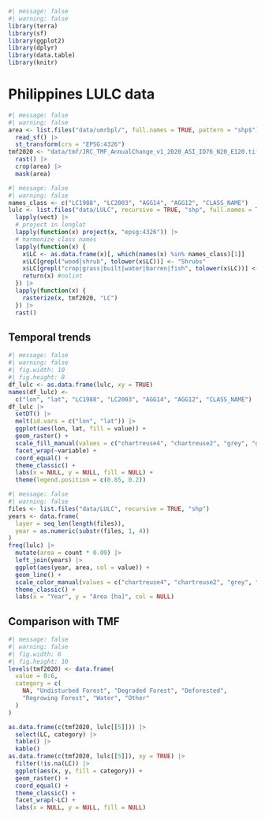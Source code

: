 ```r
#| message: false
#| warning: false
library(terra)
library(sf)
library(ggplot2)
library(dplyr)
library(data.table)
library(knitr)
```

# Philippines LULC data {.unnumbered}

```r
#| message: false
#| warning: false
area <- list.files("data/umrbpl/", full.names = TRUE, pattern = "shp$") |>
  read_sf() |>
  st_transform(crs = "EPSG:4326")
tmf2020 <- "data/tmf/JRC_TMF_AnnualChange_v1_2020_ASI_ID76_N20_E120.tif" |>
  rast() |>
  crop(area) |>
  mask(area)
```

```r
#| message: false
#| warning: false
names_class <- c("LC1988", "LC2003", "AGG14", "AGG12", "CLASS_NAME")
lulc <- list.files("data/LULC", recursive = TRUE, "shp", full.names = TRUE) |>
  lapply(vect) |>
  # project in longlat
  lapply(function(x) project(x, "epsg:4326")) |>
  # harmonize class names
  lapply(function(x) {
    x$LC <- as.data.frame(x)[, which(names(x) %in% names_class)[1]]
    x$LC[grepl("wood|shrub", tolower(x$LC))] <- "Shrubs"
    x$LC[grepl("crop|grass|built|water|barren|fish", tolower(x$LC))] <- "Other"
    return(x) #nolint
  }) |>
  lapply(function(x) {
    rasterize(x, tmf2020, "LC")
  }) |>
  rast()
```

## Temporal trends

```r
#| message: false
#| warning: false
#| fig.width: 10
#| fig.height: 8
df_lulc <- as.data.frame(lulc, xy = TRUE)
names(df_lulc) <-
  c("lon", "lat", "LC1988", "LC2003", "AGG14", "AGG12", "CLASS_NAME")
df_lulc |>
  setDT() |>
  melt(id.vars = c("lon", "lat")) |>
  ggplot(aes(lon, lat, fill = value)) +
  geom_raster() +
  scale_fill_manual(values = c("chartreuse4", "chartreuse2", "grey", "gold")) +
  facet_wrap(~variable) +
  coord_equal() +
  theme_classic() +
  labs(x = NULL, y = NULL, fill = NULL) +
  theme(legend.position = c(0.85, 0.2))
```

```r
#| message: false
#| warning: false
files <- list.files("data/LULC", recursive = TRUE, "shp")
years <- data.frame(
  layer = seq_len(length(files)),
  year = as.numeric(substr(files, 1, 4))
)
freq(lulc) |>
  mutate(area = count * 0.09) |>
  left_join(years) |>
  ggplot(aes(year, area, col = value)) +
  geom_line() +
  scale_color_manual(values = c("chartreuse4", "chartreuse2", "grey", "gold")) +
  theme_classic() +
  labs(x = "Year", y = "Area [ha]", col = NULL)
```

## Comparison with TMF

```r
#| message: false
#| warning: false
#| fig.width: 6
#| fig.height: 10
levels(tmf2020) <- data.frame(
  value = 0:6,
  category = c(
    NA, "Undisturbed Forest", "Degraded Forest", "Deforested",
    "Regrowing Forest", "Water", "Other"
  )
)

as.data.frame(c(tmf2020, lulc[[5]])) |>
  select(LC, category) |>
  table() |>
  kable()
as.data.frame(c(tmf2020, lulc[[5]]), xy = TRUE) |>
  filter(!is.na(LC)) |>
  ggplot(aes(x, y, fill = category)) +
  geom_raster() +
  coord_equal() +
  theme_classic() +
  facet_wrap(~LC) +
  labs(x = NULL, y = NULL, fill = NULL)
```
